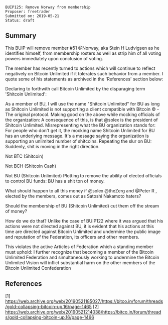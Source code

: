 <pre>
BUIP125: Remove Norway from membership
Proposer: freetrader
Submitted on: 2019-05-21
Status: draft
</pre>

==Summary==

This BUIP will remove member #51 @Norway, aka Stein H Ludvigsen as he identifies himself, from membership rosters as well as strip him of all voting powers immediately upon conclusion of voting.

The member has recently turned to actions which will continue to reflect negatively on Bitcoin Unlimited if it tolerates such behavior from a member.
I quote some of his statements as archived in the 'References' section below:

Declaring to forthwith call Bitcoin Unlimited by the disparaging term 'Shitcoin Unlimited':

As a member of BU, I will use the name "Shitcoin Unlimited" for BU as long as Shitcoin Unlimited is not supporting a client compatible with Bitcoin © - The original protocol.
Making good on the above while mocking officials of the organization:
A consequence of this, is that @solex is the president of Shitcoin Unlimited.
Misrepresenting what the BU organization stands for:
For people who don't get it, the mocking name Shitcoin Unlimited for BU has an underlying message. It's a message saying the organization is supporting an unlimited number of shitcoins.
Repeating the slur on BU:
Suddenly, shit is moving in the right direction.

Not BTC (Shitcoin)

Not BCH (Shitcoin Cash)

Not BU (Shitcoin Unlimited)
Plotting to remove the ability of elected officials to control BU funds:
BU has a shit ton of money.

What should happen to all this money if @solex @theZerg and @Peter R , elected by the members, comes out as Satoshi Nakamoto haters?

Should the membership of BU (Shitcoin Unlimited) cut them off the stream of money?

How do we do that?
Unlike the case of BUIP122 where it was argued that his actions were not directed against BU, it is evident that his actions at this time are directed against Bitcoin Unlimited and undermine the public image and reputation of the Federation, its officers and other members.

This violates the active Articles of Federation which a standing member must uphold:
I further recognize that becoming a member of the Bitcoin Unlimited Federation and simultaneously working to undermine the Bitcoin Unlimited Vision will inflict substantial harm on the other members of the Bitcoin Unlimited Confederation

==References==

[1] https://web.archive.org/web/20190521185027/https://bitco.in/forum/threads/gold-collapsing-bitcoin-up.16/page-1465
[2] https://web.archive.org/web/20190521214038/https://bitco.in/forum/threads/gold-collapsing-bitcoin-up.16/page-1466

